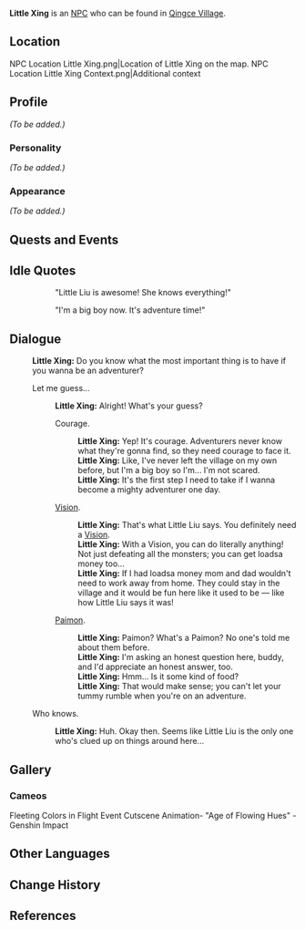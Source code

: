 {{Meta
<!-- REMOVE THIS TEMPLATE AFTER ADDING MISSING INFO -->
|missing_NPC_profile  = yes
}}
{{Character Infobox
|region           = Liyue
|image            = NPC Little Xing.png
|type             = NPC
|voiceEN          = 
|voiceJP          = Misao Ouga ({{ja|操 桜我}})<ref name="Misao Ouga">Twitter: [https://twitter.com/dekiruze_washi JP VA's Bio]</ref>
}}
'''Little Xing''' is an [[NPC]] who can be found in [[Qingce Village]].

==Location==
<gallery>
NPC Location Little Xing.png|Location of Little Xing on the map.
NPC Location Little Xing Context.png|Additional context
</gallery>

==Profile==
<!-- detailed story/lore information goes here -->
''(To be added.)''

===Personality===
''(To be added.)''

===Appearance===
''(To be added.)''

==Quests and Events==
{{Quests and Events}}

==Idle Quotes==
{{Dialogue start}}
:: {{A|VO Little Xing 01.ogg}} "Little Liu is awesome! She knows everything!"
:: {{A|VO Little Xing 02.ogg}} "I'm a big boy now. It's adventure time!"
{{Dialogue end}}

==Dialogue==
{{Dialogue start}}
:'''Little Xing:''' Do you know what the most important thing is to have if you wanna be an adventurer?

:{{DIcon}} Let me guess...
::'''Little Xing:''' Alright! What's your guess?
::{{DIcon}} Courage.
:::'''Little Xing:''' Yep! It's courage. Adventurers never know what they're gonna find, so they need courage to face it.
:::'''Little Xing:''' Like, I've never left the village on my own before, but I'm a big boy so I'm... I'm not scared.
:::'''Little Xing:''' It's the first step I need to take if I wanna become a mighty adventurer one day.
::{{DIcon}} [[Vision]].
:::'''Little Xing:''' That's what Little Liu says. You definitely need a [[Vision]].
:::'''Little Xing:''' With a Vision, you can do literally anything! Not just defeating all the monsters; you can get loadsa money too...
:::'''Little Xing:''' If I had loadsa money mom and dad wouldn't need to work away from home. They could stay in the village and it would be fun here like it used to be &mdash; like how Little Liu says it was!
::{{DIcon}} [[Paimon]].
:::'''Little Xing:''' Paimon? What's a Paimon? No one's told me about them before.
:::'''Little Xing:''' I'm asking an honest question here, buddy, and I'd appreciate an honest answer, too.
:::'''Little Xing:''' Hmm... Is it some kind of food?
:::'''Little Xing:''' That would make sense; you can't let your tummy rumble when you're on an adventure.
:{{DIcon}} Who knows.
::'''Little Xing:''' Huh. Okay then. Seems like Little Liu is the only one who's clued up on things around here...
{{Dialogue end}}

==Gallery==
===Cameos===
<gallery>
Fleeting Colors in Flight Event Cutscene Animation- "Age of Flowing Hues" - Genshin Impact
</gallery>

==Other Languages==
{{Other Languages
|default_hidden = 1
|en      = Little Xing
|zhs     = 小星
|zhs_rm  = Xiǎo Xīng
|zht     = 小星
|zht_rm  = Xiǎo Xīng
|ja      = 星
|ja_rm   = Hoshi{{Assumed}}
|ko      = 별이
|ko_rm   = Byeol-i
|es      = Pequeño Xing
|fr      = Petit Xing
|ru      = Малыш Син
|th      = Little Xing
|vi      = Bé Xing
|de      = Kleiner Xing
|id      = Little Xing
|pt      = Pequeno Xing
|tr      = Minik Xing
|it      = Piccolo Xing
}}

==Change History==
{{Change History|1.0}}

==References==
{{Reflist}}